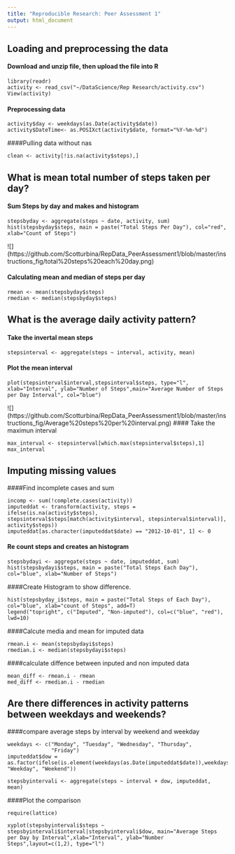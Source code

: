```yaml
---
title: "Reproducible Research: Peer Assessment 1"
output: html_document 
---
```



## Loading and preprocessing the data
#### Download and unzip file, then upload the file into R 
```
library(readr)
activity <- read_csv("~/DataScience/Rep Research/activity.csv")
View(activity)
```
#### Preprocessing data
```
activity$day <- weekdays(as.Date(activity$date))
activity$DateTime<- as.POSIXct(activity$date, format="%Y-%m-%d")
```
####Pulling data without nas
```
clean <- activity[!is.na(activity$steps),]
```

## What is mean total number of steps taken per day?

#### Sum Steps by day and makes and histogram
```
stepsbyday <- aggregate(steps ~ date, activity, sum)
hist(stepsbyday$steps, main = paste("Total Steps Per Day"), col="red", xlab="Count of Steps")
```
![] (https://github.com/Scotturbina/RepData_PeerAssessment1/blob/master/instructions_fig/total%20steps%20each%20day.png)

#### Calculating mean and median of steps per day
```
rmean <- mean(stepsbyday$steps)
rmedian <- median(stepsbyday$steps)
```

## What is the average daily activity pattern?
#### Take the invertal mean steps
```
stepsinterval <- aggregate(steps ~ interval, activity, mean)
```
#### Plot the mean interval
```
plot(stepsinterval$interval,stepsinterval$steps, type="l", xlab="Interval", ylab="Number of Steps",main="Average Number of Steps per Day Interval", col="blue")
```
![] (https://github.com/Scotturbina/RepData_PeerAssessment1/blob/master/instructions_fig/Average%20steps%20per%20interval.png)
#### Take the maximun interval
```
max_interval <- stepsinterval[which.max(stepsinterval$steps),1]
max_interval
```


## Imputing missing values

####Find incomplete cases and sum
```
incomp <- sum(!complete.cases(activity))
imputeddat <- transform(activity, steps = ifelse(is.na(activity$steps), stepsinterval$steps[match(activity$interval, stepsinterval$interval)], activity$steps))
imputeddat[as.character(imputeddat$date) == "2012-10-01", 1] <- 0
```
#### Re count steps and creates an histogram
```
stepsbydayi <- aggregate(steps ~ date, imputeddat, sum)
hist(stepsbydayi$steps, main = paste("Total Steps Each Day"), col="blue", xlab="Number of Steps")
```
####Create Histogram to show difference.
```
hist(stepsbyday_i$steps, main = paste("Total Steps of Each Day"), col="blue", xlab="count of Steps", add=T)
legend("topright", c("Imputed", "Non-imputed"), col=c("blue", "red"), lwd=10)
```

####Calcute media and mean for imputed data
```
rmean.i <- mean(stepsbydayi$steps)
rmedian.i <- median(stepsbydayi$steps)
```

####calculate diffence between inputed and non imputed data
```
mean_diff <- rmean.i - rmean
med_diff <- rmedian.i - rmedian
```
## Are there differences in activity patterns between weekdays and weekends?

####compare average steps by interval by weekend and weekday
```
weekdays <- c("Monday", "Tuesday", "Wednesday", "Thursday", 
              "Friday")
imputeddat$dow = as.factor(ifelse(is.element(weekdays(as.Date(imputeddat$date)),weekdays), "Weekday", "Weekend"))

stepsbyintervali <- aggregate(steps ~ interval + dow, imputeddat, mean)
```
####Plot the comparison
```
require(lattice)

xyplot(stepsbyintervali$steps ~ stepsbyintervali$interval|stepsbyintervali$dow, main="Average Steps per Day by Interval",xlab="Interval", ylab="Number Steps",layout=c(1,2), type="l")
```



